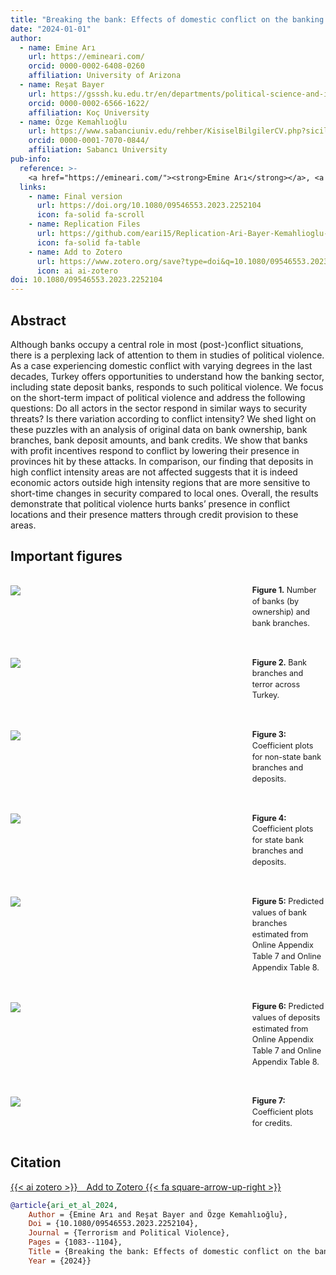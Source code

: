 ```yaml
---
title: "Breaking the bank: Effects of domestic conflict on the banking sector in Turkey"
date: "2024-01-01"
author:
  - name: Emine Arı
    url: https://emineari.com/
    orcid: 0000-0002-6408-0260
    affiliation: University of Arizona
  - name: Reşat Bayer
    url: https://gsssh.ku.edu.tr/en/departments/political-science-and-international-relations/faculty/?detail=true&id=rbayer
    orcid: 0000-0002-6566-1622/
    affiliation: Koç University
  - name: Özge Kemahlıoğlu
    url: https://www.sabanciuniv.edu/rehber/KisiselBilgilerCV.php?sicil=1664&dil=Eng
    orcid: 0000-0001-7070-0844/
    affiliation: Sabancı University
pub-info:
  reference: >-
    <a href="https://emineari.com/"><strong>Emine Arı</strong></a>, <a href="https://gsssh.ku.edu.tr/en/departments/political-science-and-international-relations/faculty/?detail=true&id=rbayer">Reşat Bayer</a>, and <a href="https://www.sabanciuniv.edu/rehber/KisiselBilgilerCV.php?sicil=1664&dil=Eng">Özge Kemahlıoğlu</a>, “Breaking the bank: Effects of domestic conflict on the banking sector in Turkey,” <em>Terrorism and Political Violence</em> (2024): 1083-1104, DOI: <a href="https://doi.org/10.1080/09546553.2023.2252104"><code>10.1080/09546553.2023.2252104</code></a>
  links:
    - name: Final version
      url: https://doi.org/10.1080/09546553.2023.2252104
      icon: fa-solid fa-scroll
    - name: Replication Files
      url: https://github.com/eari15/Replication-Ari-Bayer-Kemahlioglu-2024b
      icon: fa-solid fa-table
    - name: Add to Zotero
      url: https://www.zotero.org/save?type=doi&q=10.1080/09546553.2023.2252104
      icon: ai ai-zotero
doi: 10.1080/09546553.2023.2252104
---
```


## Abstract

Although banks occupy a central role in most (post-)conflict situations, there is a perplexing lack of attention to them in studies of political violence. As a case experiencing domestic conflict with varying degrees in the last decades, Turkey offers opportunities to understand how the banking sector, including state deposit banks, responds to such political violence. We focus on the short-term impact of political violence and address the following questions: Do all actors in the sector respond in similar ways to security threats? Is there variation according to conflict intensity? We shed light on these puzzles with an analysis of original data on bank ownership, bank branches, bank deposit amounts, and bank credits. We show that banks with profit incentives respond to conflict by lowering their presence in provinces hit by these attacks. In comparison, our finding that deposits in high conflict intensity areas are not affected suggests that it is indeed economic actors outside high intensity regions that are more sensitive to short-time changes in security compared to local ones. Overall, the results demonstrate that political violence hurts banks’ presence in conflict locations and their presence matters through credit provision to these areas.

## Important figures

::: {style="display: flex; align-items: flex-start; gap: 20px; margin: 20px 0;"}
::: {style="flex: 3;"}
![](figure-1.jpg)
:::
  
::: {style="flex: 1; font-size: 0.9em; line-height: 1.4; padding-left: 15px;"}
**Figure 1.**  Number of banks (by ownership) and bank branches.
:::
:::

::: {style="display: flex; align-items: flex-start; gap: 20px; margin: 20px 0;"}
::: {style="flex: 3;"}
![](figure-2.jpg)
:::

::: {style="flex: 1; font-size: 0.9em; line-height: 1.4; padding-left: 15px;"}
**Figure 2.** Bank branches and terror across Turkey.
:::
:::

::: {style="display: flex; align-items: flex-start; gap: 20px; margin: 20px 0;"}
::: {style="flex: 3;"}
![](figure-3.jpg)
:::

::: {style="flex: 1; font-size: 0.9em; line-height: 1.4; padding-left: 15px;"}
**Figure 3:** Coefficient plots for non-state bank branches and deposits. 
:::
:::


::: {style="display: flex; align-items: flex-start; gap: 20px; margin: 20px 0;"}
::: {style="flex: 3;"}
![](figure-4.jpg)
:::

::: {style="flex: 1; font-size: 0.9em; line-height: 1.4; padding-left: 15px;"}
**Figure 4:** Coefficient plots for state bank branches and deposits.
:::
:::


::: {style="display: flex; align-items: flex-start; gap: 20px; margin: 20px 0;"}
::: {style="flex: 3;"}
![](figure-5.jpg)
:::

::: {style="flex: 1; font-size: 0.9em; line-height: 1.4; padding-left: 15px;"}
**Figure 5:** Predicted values of bank branches estimated from Online Appendix Table 7 and Online Appendix Table 8.
:::
:::


::: {style="display: flex; align-items: flex-start; gap: 20px; margin: 20px 0;"}
::: {style="flex: 3;"}
![](figure-6.jpg)
:::

::: {style="flex: 1; font-size: 0.9em; line-height: 1.4; padding-left: 15px;"}
**Figure 6:** Predicted values of deposits estimated from Online Appendix Table 7 and Online Appendix Table 8.
:::
:::


::: {style="display: flex; align-items: flex-start; gap: 20px; margin: 20px 0;"}
::: {style="flex: 3;"}
![](figure-7.jpg)
:::

::: {style="flex: 1; font-size: 0.9em; line-height: 1.4; padding-left: 15px;"}
**Figure 7:** Coefficient plots for credits.
:::
:::


## Citation

<p class="buttons" style="text-align:center;">

<a class="btn btn-danger" target="_blank" href="https://www.zotero.org/save?type=doi&q=10.1080/09546553.2023.2252104">{{< ai zotero >}} Add to Zotero {{< fa square-arrow-up-right >}}</a>

</p>

``` bibtex
@article{ari_et_al_2024,
    Author = {Emine Arı and Reşat Bayer and Özge Kemahlıoğlu},
    Doi = {10.1080/09546553.2023.2252104},
    Journal = {Terrorism and Political Violence},
    Pages = {1083--1104},
    Title = {Breaking the bank: Effects of domestic conflict on the banking sector in Turkey},
    Year = {2024}}
```

